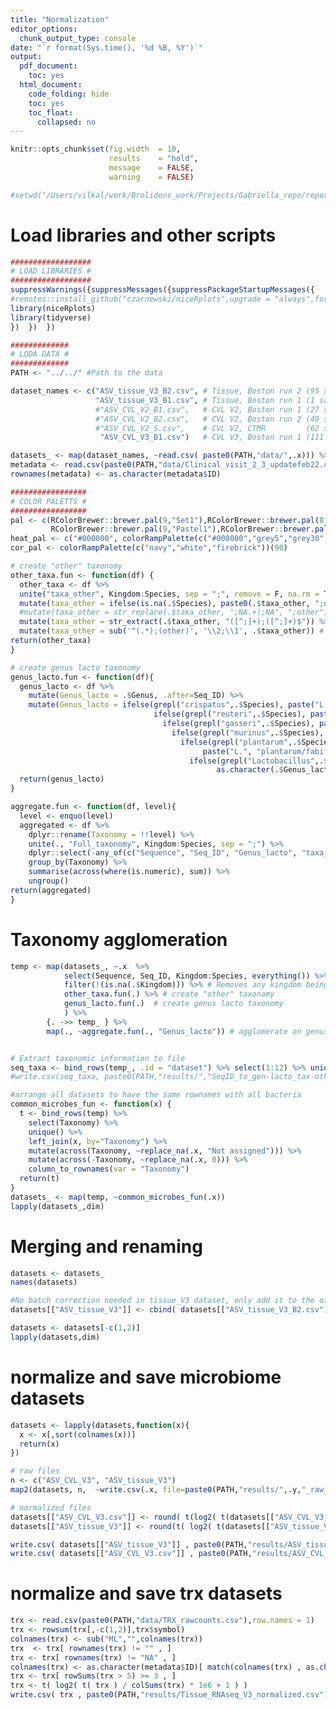 ```yaml
---
title: "Normalization"
editor_options:
  chunk_output_type: console
date: "`r format(Sys.time(), '%d %B, %Y')`"
output:
  pdf_document:
    toc: yes
  html_document:
    code_folding: hide
    toc: yes
    toc_float:
      collapsed: no
---
```


```r
knitr::opts_chunk$set(fig.width  = 10,
                      results    = "hold",
                      message    = FALSE,
                      warning    = FALSE)

#setwd("/Users/vilkal/work/Brolidens_work/Projects/Gabriella_repo/reports/rmarkdown")
```

# Load libraries and other scripts

```r
##################
# LOAD LIBRARIES #
##################
suppressWarnings({suppressMessages({suppressPackageStartupMessages({
#remotes::install_github("czarnewski/niceRplots",upgrade = "always",force = T)
library(niceRplots)
library(tidyverse)
})  })  })

#############
# LODA DATA #
#############
PATH <- "../../" #Path to the data

dataset_names <- c("ASV_tissue_V3_B2.csv", # Tissue, Boston run 2 (95 samples)
                   "ASV_tissue_V3_B1.csv", # Tissue, Boston run 1 (1 sample)
                   #"ASV_CVL_V2_B1.csv",   # CVL V2, Boston run 1 (27 samples)
                   #"ASV_CVL_V2_B2.csv",   # CVL V2, Boston run 2 (49 samples)
                   #"ASV_CVL_V2_S.csv",    # CVL V2, CTMR         (62 samples)
                    "ASV_CVL_V3_B1.csv")   # CVL V3, Boston run 1 (111 samples)

datasets_ <- map(dataset_names, ~read.csv( paste0(PATH,"data/",.x))) %>% set_names(., dataset_names)
metadata <- read.csv(paste0(PATH,"data/Clinical_visit_2_3_updatefeb22.csv"))
rownames(metadata) <- as.character(metadata$ID)

#################
# COLOR PALETTS #
#################
pal <- c(RColorBrewer::brewer.pal(9,"Set1"),RColorBrewer::brewer.pal(8,"Set2"),
         RColorBrewer::brewer.pal(9,"Pastel1"),RColorBrewer::brewer.pal(8,"Pastel2")) #color pallete for plots
heat_pal <- c("#000000", colorRampPalette(c("#000000","grey5","grey30","orange3","yellow","yellow","white"))(90))
cor_pal <- colorRampPalette(c("navy","white","firebrick"))(90)
```

```r
# create "other" taxonomy
other_taxa.fun <- function(df) {
  other_taxa <- df %>%
  unite("taxa_other", Kingdom:Species, sep = ";", remove = F, na.rm = T) %>%
  mutate(taxa_other = ifelse(is.na(.$Species), paste0(.$taxa_other, ";other"), .$taxa_other)) %>%
  #mutate(taxa_other = str_replace(.$taxa_other, ";NA.+|;NA", ";other")) %>%
  mutate(taxa_other = str_extract(.$taxa_other, "([^;]+);([^;]+)$")) %>% # get the two last taxa levels
  mutate(taxa_other = sub('^(.*);(other)', '\\2;\\1', .$taxa_other)) # place "other" first
return(other_taxa)
}

# create genus lacto taxonomy
genus_lacto.fun <- function(df){
  genus_lacto <- df %>%
    mutate(Genus_lacto = .$Genus, .after=Seq_ID) %>% 
    mutate(Genus_lacto = ifelse(grepl("crispatus",.$Species), paste("L.", "crispatus/acidophilus"), 
                                ifelse(grepl("reuteri",.$Species), paste("L.", "reuteri/oris/frumenti/antri"),
                                  ifelse(grepl("gasseri",.$Species), paste("L.","gasseri/johnsonii/taiwanensis"),
                                    ifelse(grepl("murinus",.$Species), paste("L.","murinus/animalis/apodemi/salivarius"),
                                      ifelse(grepl("plantarum",.$Species), 
                                           paste("L.", "plantarum/fabifermentans/composti/paraplantarum/graminis/fuchuensis"),
                                        ifelse(grepl("Lactobacillus",.$Genus), paste("L.", .$Species), 
                                              as.character(.$Genus_lacto))))))) )
  return(genus_lacto)
} 

aggregate.fun <- function(df, level){
  level <- enquo(level)
  aggregated <- df %>%
    dplyr::rename(Taxonomy = !!level) %>%
    unite(., "Full_taxonomy", Kingdom:Species, sep = ";") %>%
    dplyr::select(-any_of(c("Sequence", "Seq_ID", "Genus_lacto", "taxa_other", "Full_taxonomy"))) %>%
    group_by(Taxonomy) %>%
    summarise(across(where(is.numeric), sum)) %>%
    ungroup()
return(aggregated)
}
```


# Taxonomy agglomeration

```r
temp <- map(datasets_, ~.x  %>%
            select(Sequence, Seq_ID, Kingdom:Species, everything()) %>%
            filter(!(is.na(.$Kingdom))) %>% # Removes any kingdom being NA
            other_taxa.fun(.) %>% # create "other" taxonomy 
            genus_lacto.fun(.)  # create genus lacto taxonomy
            ) %>%  
        {. ->> temp_ } %>% 
        map(., ~aggregate.fun(., "Genus_lacto")) # agglomerate on genus/lacto spp. lvl.


# Extract taxonomic information to file
seq_taxa <- bind_rows(temp_, .id = "dataset") %>% select(1:12) %>% unique() 
#write.csv(seq_taxa, paste0(PATH,"results/","SeqID_to_gen-lacto_tax-oth",".csv"),row.names = F )

#arrange all datasets to have the same rownames with all bacteria
common_microbes_fun <- function(x) {
  t <- bind_rows(temp) %>%
    select(Taxonomy) %>%
    unique() %>%
    left_join(x, by="Taxonomy") %>%
    mutate(across(Taxonomy, ~replace_na(.x, "Not assigned"))) %>%
    mutate(across(-Taxonomy, ~replace_na(.x, 0))) %>%
    column_to_rownames(var = "Taxonomy")
  return(t)
}
datasets_ <- map(temp, ~common_microbes_fun(.x))
lapply(datasets_,dim)

```

# Merging and renaming

```r
datasets <- datasets_
names(datasets)

#No batch correction needed in tissue_V3 dataset, only add it to the other samples
datasets[["ASV_tissue_V3"]] <- cbind( datasets[["ASV_tissue_V3_B2.csv"]],datasets[["ASV_tissue_V3_B1.csv"]] )

datasets <- datasets[-c(1,2)]
lapply(datasets,dim)


```

# normalize and save microbiome datasets

```r

datasets <- lapply(datasets,function(x){
  x <- x[,sort(colnames(x))]
  return(x)
})

# raw files
n <- c("ASV_CVL_V3", "ASV_tissue_V3")
map2(datasets, n,  ~write.csv(.x, file=paste0(PATH,"results/",.y,"_raw_counts.csv"),row.names = T) )

# normalized files
datasets[["ASV_CVL_V3.csv"]] <- round( t(log2( t(datasets[["ASV_CVL_V3_B1.csv"]]) / colSums(datasets[["ASV_CVL_V3_B1.csv"]]) * 1000 + 1 )),4)
datasets[["ASV_tissue_V3"]] <- round(t( log2( t(datasets[["ASV_tissue_V3"]]) / colSums(datasets[["ASV_tissue_V3"]]) * 1000 + 1 )),4)

write.csv( datasets[["ASV_tissue_V3"]] , paste0(PATH,"results/ASV_tissue_V3_normalized_batch_corrected.csv"),row.names = T )
write.csv( datasets[["ASV_CVL_V3.csv"]] , paste0(PATH,"results/ASV_CVL_V3_normalized_batch_corrected.csv"),row.names = T )
```

# normalize and save trx datasets

```r
trx <- read.csv(paste0(PATH,"data/TRX_rawcounts.csv"),row.names = 1)
trx <- rowsum(trx[,-c(1,2)],trx$symbol)
colnames(trx) <- sub("ML","",colnames(trx))
trx  <- trx[ rownames(trx) != "" , ]
trx <- trx[ rownames(trx) != "NA" , ]
colnames(trx) <- as.character(metadata$ID)[ match(colnames(trx) , as.character(metadata$PatID) ) ]
trx <- trx[ rowSums(trx > 5) >= 3 , ]
trx <- t( log2( t( trx ) / colSums(trx) * 1e6 + 1 ) )
write.csv( trx , paste0(PATH,"results/Tissue_RNAseq_V3_normalized.csv"),row.names = T )
```








